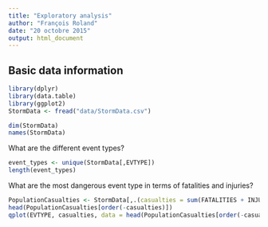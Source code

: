 ```yaml
---
title: "Exploratory analysis"
author: "François Roland"
date: "20 octobre 2015"
output: html_document
---
```


## Basic data information

```r
library(dplyr)
library(data.table)
library(ggplot2)
StormData <- fread("data/StormData.csv")
```

```r
dim(StormData)
names(StormData)
```

What are the different event types?

```r
event_types <- unique(StormData[,EVTYPE])
length(event_types)
```

What are the most dangerous event type in terms of fatalities and injuries?

```r
PopulationCasualties <- StormData[,.(casualties = sum(FATALITIES + INJURIES)), by=EVTYPE]
head(PopulationCasualties[order(-casualties)])
qplot(EVTYPE, casualties, data = head(PopulationCasualties[order(-casualties)]), geom="bar", stat="identity")
```

